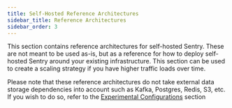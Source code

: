 ```yaml
---
title: Self-Hosted Reference Architectures
sidebar_title: Reference Architectures
sidebar_order: 3
---
```


This section contains reference architectures for self-hosted Sentry. These are not meant to be used as-is, but as a reference for how to deploy self-hosted Sentry around your existing infrastructure. This section can be used to create a scaling strategy if you have higher traffic loads over time.

Please note that these reference architectures do not take external data storage dependencies into account such as Kafka, Postgres, Redis, S3, etc. If you wish to do so, refer to the [Experimental Configurations](/self-hosted/experimental/) section
<PageGrid />
